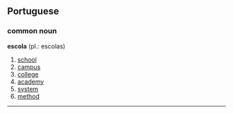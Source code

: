 ==Portuguese==
===common noun===
'''escola''' (pl.: escolas)
# [[school]]
# [[campus]]
# [[college]]
# [[academy]]
# [[system]]
# [[method]]

----